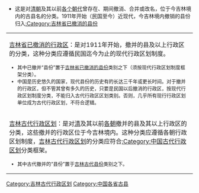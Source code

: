 * 这是对[[清朝|清朝]]及其以前[[中国朝代|各个朝代]]曾存在、期间撤消、合并或改名，位于今吉林境内的古县名的分类。1911年开始（民国至今）近现代，今吉林境内撤销的县份归入[[:Category:吉林省已撤消的县份|:Category:吉林省已撤消的县份]]
{{中国古代行政区划分类向导|state=expanded}}
{{hideh
|Head = <p align="center"><big>'''行政区划分类向导'''</big>
|FrameStyle   = border:solid 1px #0000ff;
|HeadStyle    = text-align:left;background:transparent;
|ContentStyle = background: #FFFF9B;
}}
{| class="wikitable" border="1" width="100%"
|-
| [[:Category:吉林省已撤消的行政区|吉林省已撤消的行政区]]：是对1911年开始，撤并的县及以上行政区的分类，这种分类应遵循民国迄今为止的现代行政区划制度。<font size="2">
* 其中已撤并“县份”置于[[:Category:吉林省已撤消的县份|吉林省已撤消的县份]]类别之下（须按现代行政区划制度框架分类）。
* 中国是历史悠久的国家，现代县份的历史有的长达三千年或更长时间。对于撤并的行政区，但不管其曾有多久的历史，只要是民国以后撤消的行政区，按现代行政区划制度分类，不能归入古代行政区区划类别。否则，几乎所有现行行政区划单位成为古代行政区划，不符合逻辑。
|-
| [[:Category:吉林古代行政区划|吉林古代行政区划]]：是对[[清朝|清]]及其以前[[中国朝代|各朝]]撤并的县及其以上行政区的分类，这些撤并的行政区位于今吉林境内。这种分类应遵循各朝行政区划制度，[[:Category:吉林古代行政区划|吉林古代行政区划]]的分类应符合[[:Category:中国古代行政区划|:Category:中国古代行政区划]]分类框架。<font size="2"> 
* 其中古代撤并的“县份”置于[[:Category:吉林古代县份|吉林古代县份]]类别之下。
|}
{{hidef}}

[[Category:吉林古代行政区划|Category:吉林古代行政区划]]
[[Category:中国各省古县|Category:中国各省古县]]